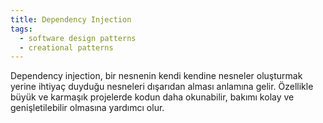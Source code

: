 ```yaml
---
title: Dependency Injection
tags:
  - software design patterns
  - creational patterns
---
```


Dependency injection, bir nesnenin kendi kendine nesneler oluşturmak yerine ihtiyaç duyduğu nesneleri dışarıdan alması anlamına gelir. Özellikle büyük ve karmaşık projelerde kodun daha okunabilir, bakımı kolay ve genişletilebilir olmasına yardımcı olur.
